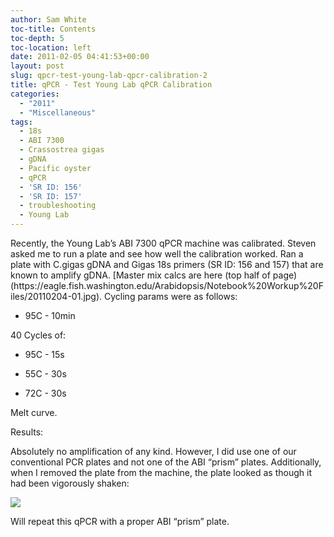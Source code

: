 ```yaml
---
author: Sam White
toc-title: Contents
toc-depth: 5
toc-location: left
date: 2011-02-05 04:41:53+00:00
layout: post
slug: qpcr-test-young-lab-qpcr-calibration-2
title: qPCR - Test Young Lab qPCR Calibration
categories:
  - "2011"
  - "Miscellaneous"
tags:
  - 18s
  - ABI 7300
  - Crassostrea gigas
  - gDNA
  - Pacific oyster
  - qPCR
  - 'SR ID: 156'
  - 'SR ID: 157'
  - troubleshooting
  - Young Lab
---
```


Recently, the Young Lab's ABI 7300 qPCR machine was calibrated. Steven asked me to run a plate and see how well the calibration worked. Ran a plate with C.gigas gDNA and Gigas 18s primers (SR ID: 156 and 157) that are known to amplify gDNA. [Master mix calcs are here (top half of page)(https://eagle.fish.washington.edu/Arabidopsis/Notebook%20Workup%20Files/20110204-01.jpg). Cycling params were as follows:




    
  * 95C - 10min



40 Cycles of:


    
  * 95C - 15s

    
  * 55C - 30s

    
  * 72C - 30s



Melt curve.

Results:

Absolutely no amplification of any kind. However, I did use one of our conventional PCR plates and not one of the ABI "prism" plates. Additionally, when I removed the plate from the machine, the plate looked as though it had been vigorously shaken:

![](https://lh6.googleusercontent.com/_Mm7i0Up2xoE/TVAvuZUsOzI/AAAAAAAAHsQ/Woi0u7S68Ik/s400/IMAG0030.jpg)

Will repeat this qPCR with a proper ABI "prism" plate.
